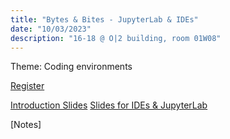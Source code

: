 ```yaml
---
title: "Bytes & Bites - JupyterLab & IDEs"
date: "10/03/2023"
description: "16-18 @ O|2 building, room 01W08"
---
```


Theme: Coding environments

[Register](https://vu-nl.libcal.com/event/4085321)

[Introduction Slides](../presentations/Bytes&Bites_ides.pdf)
[Slides for IDEs & JupyterLab](../presentations/Jupyter.pdf)

[Notes]
